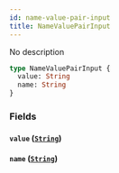 ```yaml
---
id: name-value-pair-input
title: NameValuePairInput
---
```


No description

```graphql
type NameValuePairInput {
  value: String
  name: String
}
```

### Fields

#### `value` ([`String`](../../rate-service/scalars/string))

#### `name` ([`String`](../../rate-service/scalars/string))
